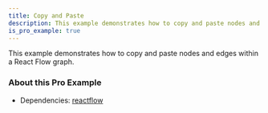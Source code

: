 ```yaml
---
title: Copy and Paste
description: This example demonstrates how to copy and paste nodes and edges within a React Flow graph.
is_pro_example: true
---
```



<ExampleLayout>
This example demonstrates how to copy and paste nodes and edges within a React Flow graph.

<ProExampleViewer slug="copy-paste" />

### About this Pro Example

- Dependencies: [reactflow](https://www.npmjs.com/package/reactflow)

</ExampleLayout>
